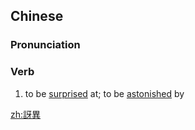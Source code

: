 {{also|讶异}}
==Chinese==
{{zh-forms|s=讶异}}

===Pronunciation===
{{zh-pron
|m=yàyì
|c=ngaa6 ji6
|cat=v
}}

===Verb===
{{zh-verb}}

# to be [[surprised]] at; to be [[astonished]] by

[[zh:訝異]]